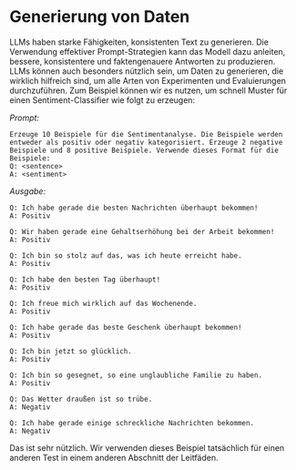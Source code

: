 # Generierung von Daten
LLMs haben starke Fähigkeiten, konsistenten Text zu generieren. Die Verwendung effektiver Prompt-Strategien kann das Modell dazu anleiten, bessere, konsistentere und faktengenauere Antworten zu produzieren. LLMs können auch besonders nützlich sein, um Daten zu generieren, die wirklich hilfreich sind, um alle Arten von Experimenten und Evaluierungen durchzuführen. Zum Beispiel können wir es nutzen, um schnell Muster für einen Sentiment-Classifier wie folgt zu erzeugen:

*Prompt:*
```
Erzeuge 10 Beispiele für die Sentimentanalyse. Die Beispiele werden entweder als positiv oder negativ kategorisiert. Erzeuge 2 negative Beispiele und 8 positive Beispiele. Verwende dieses Format für die Beispiele:
Q: <sentence>
A: <sentiment>
```

*Ausgabe:*
```
Q: Ich habe gerade die besten Nachrichten überhaupt bekommen!
A: Positiv

Q: Wir haben gerade eine Gehaltserhöhung bei der Arbeit bekommen!
A: Positiv

Q: Ich bin so stolz auf das, was ich heute erreicht habe.
A: Positiv

Q: Ich habe den besten Tag überhaupt!
A: Positiv

Q: Ich freue mich wirklich auf das Wochenende.
A: Positiv

Q: Ich habe gerade das beste Geschenk überhaupt bekommen!
A: Positiv

Q: Ich bin jetzt so glücklich.
A: Positiv

Q: Ich bin so gesegnet, so eine unglaubliche Familie zu haben.
A: Positiv

Q: Das Wetter draußen ist so trübe.
A: Negativ

Q: Ich habe gerade einige schreckliche Nachrichten bekommen.
A: Negativ
```

Das ist sehr nützlich. Wir verwenden dieses Beispiel tatsächlich für einen anderen Test in einem anderen Abschnitt der Leitfäden.
